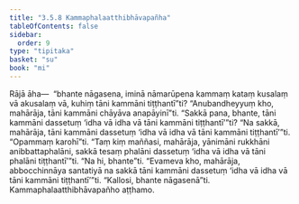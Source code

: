 ```yaml
---
title: "3.5.8 Kammaphalaatthibhāvapañha"
tableOfContents: false
sidebar:
  order: 9
type: "tipitaka"
basket: "su"
book: "mi"
---
```



<DynamicBreadcrumb />

<Division number="80" book="mi" bookNo="28">

<Paragraph number="383" book="mi">
Rājā āha—  “bhante nāgasena, iminā nāmarūpena kammaṃ kataṃ kusalaṃ vā akusalaṃ vā, kuhiṃ tāni kammāni tiṭṭhantī”ti? “Anubandheyyuṃ kho, mahārāja, tāni kammāni chāyāva anapāyinī”ti. “Sakkā pana, bhante, tāni kammāni dassetuṃ ‘idha vā idha vā tāni kammāni tiṭṭhantī’”ti? “Na sakkā, mahārāja, tāni kammāni dassetuṃ ‘idha vā idha vā tāni kammāni tiṭṭhantī’”ti.
</Paragraph>

<Paragraph number="384" book="mi">
“Opammaṃ karohī”ti. “Taṃ kiṃ maññasi, mahārāja, yānimāni rukkhāni anibbattaphalāni, sakkā tesaṃ phalāni dassetuṃ ‘idha vā idha vā tāni phalāni tiṭṭhantī’”ti. “Na hi, bhante”ti. “Evameva kho, mahārāja, abbocchinnāya santatiyā na sakkā tāni kammāni dassetuṃ ‘idha vā idha vā tāni kammāni tiṭṭhantī’”ti.
</Paragraph>

<Paragraph number="385" book="mi">
“Kallosi, bhante nāgasenā”ti.

</Paragraph>
</Division>

<Paragraph number="386" type="center" book="mi">
Kammaphalaatthibhāvapañho aṭṭhamo.
</Paragraph>